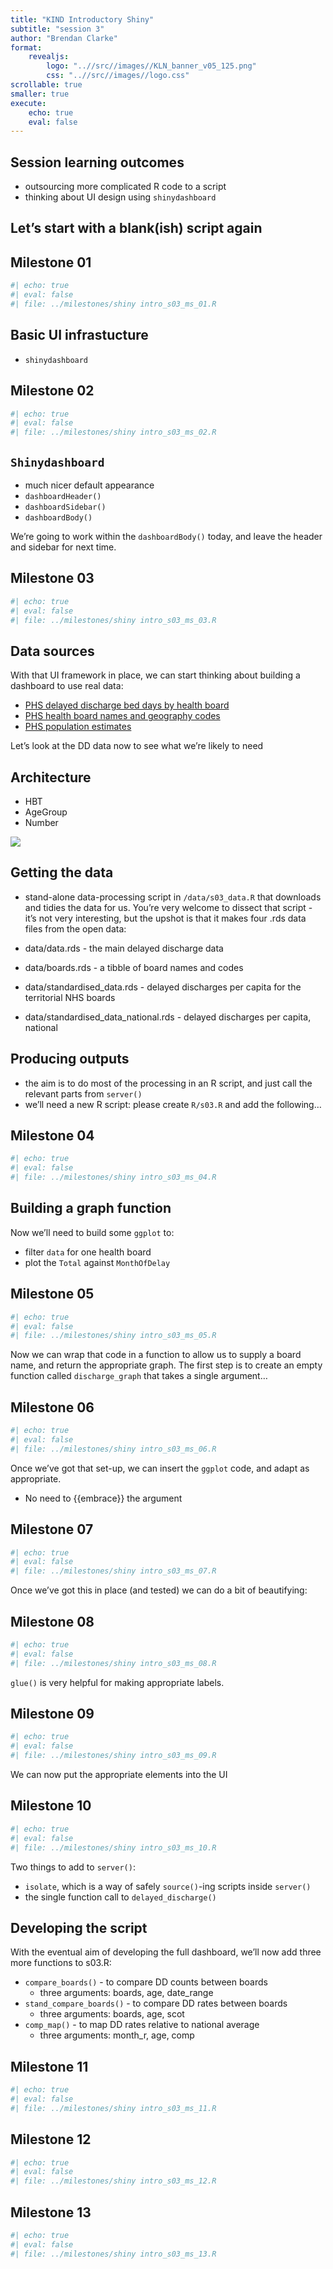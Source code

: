 ```yaml
---
title: "KIND Introductory Shiny"
subtitle: "session 3"
author: "Brendan Clarke"
format: 
    revealjs:
        logo: "..//src//images//KLN_banner_v05_125.png"
        css: "..//src//images//logo.css"
scrollable: true
smaller: true
execute: 
    echo: true
    eval: false
---
```

## Session learning outcomes

+ outsourcing more complicated R code to a script
+ thinking about UI design using `shinydashboard`

## Let's start with a blank(ish) script again
  
## Milestone 01
```r
#| echo: true
#| eval: false
#| file: ../milestones/shiny intro_s03_ms_01.R
```

## Basic UI infrastucture

+ `shinydashboard`

## Milestone 02
```r
#| echo: true
#| eval: false
#| file: ../milestones/shiny intro_s03_ms_02.R
```

## `Shinydashboard`

+ much nicer default appearance
+ `dashboardHeader()`
+ `dashboardSidebar()`
+ `dashboardBody()`

We're going to work within the `dashboardBody()` today, and leave the header and sidebar for next time.

## Milestone 03
```r
#| echo: true
#| eval: false
#| file: ../milestones/shiny intro_s03_ms_03.R
```

## Data sources

With that UI framework in place, we can start thinking about building a dashboard to use real data: 

+ [PHS delayed discharge bed days by health board](https://www.opendata.nhs.scot/dataset/52591cba-fd71-48b2-bac3-e71ac108dfee/resource/fd354e4b-6211-48ba-8e4f-8356a5ed4215/)
+ [PHS health board names and geography codes](https://www.opendata.nhs.scot/dataset/9f942fdb-e59e-44f5-b534-d6e17229cc7b/resource/652ff726-e676-4a20-abda-435b98dd7bdc)
+ [PHS population estimates](https://www.opendata.nhs.scot/dataset/7f010430-6ce1-4813-b25c-f7f335bdc4dc/resource/27a72cc8-d6d8-430c-8b4f-3109a9ceadb1)

Let's look at the DD data now to see what we're likely to need

## Architecture

+ HBT
+ AgeGroup
+ Number

![](..//src//images//dd_structure.png)

## Getting the data

+ stand-alone data-processing script in `/data/s03_data.R` that downloads and tidies the data for us. You're very welcome to dissect that script - it's not very interesting, but the upshot is that it makes four .rds data files from the open data:

+ data/data.rds - the main delayed discharge data
+ data/boards.rds - a tibble of board names and codes
+ data/standardised_data.rds - delayed discharges per capita for the territorial NHS boards
+ data/standardised_data_national.rds - delayed discharges per capita, national

## Producing outputs

+ the aim is to do most of the processing in an R script, and just call the relevant parts from `server()`
+ we'll need a new R script: please create `R/s03.R` and add the following...

## Milestone 04
```r
#| echo: true
#| eval: false
#| file: ../milestones/shiny intro_s03_ms_04.R
```

## Building a graph function

Now we'll need to build some `ggplot` to:

+ filter `data` for one health board
+ plot the `Total` against `MonthOfDelay`

## Milestone 05
```r
#| echo: true
#| eval: false
#| file: ../milestones/shiny intro_s03_ms_05.R
```

Now we can wrap that code in a function to allow us to supply a board name, and return the appropriate graph. The first step is to create an empty function called `discharge_graph` that takes a single argument...

## Milestone 06
```r
#| echo: true
#| eval: false
#| file: ../milestones/shiny intro_s03_ms_06.R
```

Once we've got that set-up, we can insert the `ggplot` code, and adapt as appropriate. 

+ No need to {{embrace}} the argument

## Milestone 07
```r
#| echo: true
#| eval: false
#| file: ../milestones/shiny intro_s03_ms_07.R
```

Once we've got this in place (and tested) we can do a bit of beautifying:

## Milestone 08
```r
#| echo: true
#| eval: false
#| file: ../milestones/shiny intro_s03_ms_08.R
```

`glue()` is very helpful for making appropriate labels.


## Milestone 09
```r
#| echo: true
#| eval: false
#| file: ../milestones/shiny intro_s03_ms_09.R
```

We can now put the appropriate elements into the UI

## Milestone 10
```r
#| echo: true
#| eval: false
#| file: ../milestones/shiny intro_s03_ms_10.R
```

Two things to add to `server()`:

+ `isolate`, which is a way of safely `source()`-ing scripts inside `server()`
+ the single function call to `delayed_discharge()` 

## Developing the script

With the eventual aim of developing the full dashboard, we'll now add three more functions to s03.R:

+ `compare_boards()` - to compare DD counts between boards
  + three arguments: boards, age, date_range
+ `stand_compare_boards()` - to compare DD rates between boards
  + three arguments: boards, age, scot
+ `comp_map()` - to map DD rates relative to national average
  + three arguments: month_r, age, comp

## Milestone 11
```r
#| echo: true
#| eval: false
#| file: ../milestones/shiny intro_s03_ms_11.R
```

## Milestone 12
```r
#| echo: true
#| eval: false
#| file: ../milestones/shiny intro_s03_ms_12.R
```

## Milestone 13
```r
#| echo: true
#| eval: false
#| file: ../milestones/shiny intro_s03_ms_13.R
```

  
 <!-- CAUTION: 1 milestone(s) omitted -->
